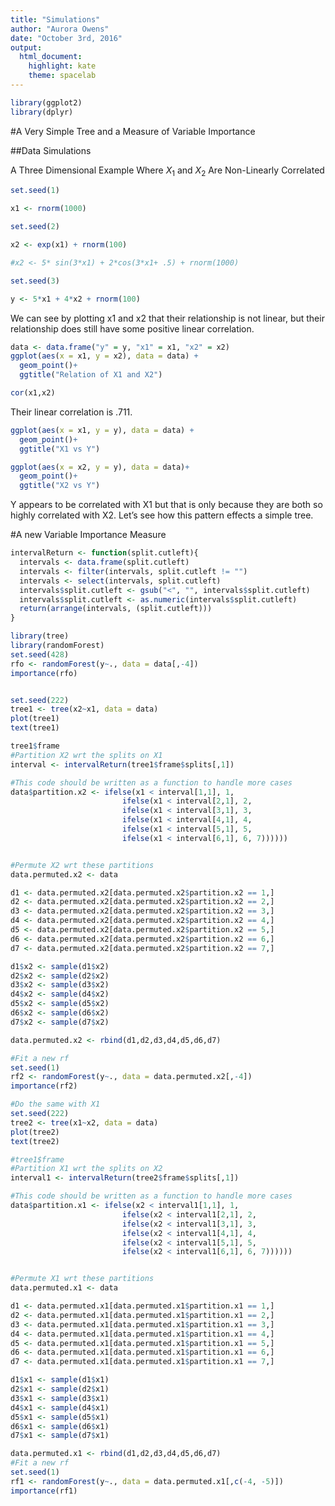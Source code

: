 ```yaml
---
title: "Simulations"
author: "Aurora Owens"
date: "October 3rd, 2016"
output:
  html_document:
    highlight: kate
    theme: spacelab
---
```


```r
library(ggplot2)
library(dplyr)
```
 
#A Very Simple Tree and a Measure of Variable Importance

##Data Simulations

A Three Dimensional Example Where $X_1$ and $X_2$ Are Non-Linearly Correlated

```r

set.seed(1)

x1 <- rnorm(1000)

set.seed(2)

x2 <- exp(x1) + rnorm(100)

#x2 <- 5* sin(3*x1) + 2*cos(3*x1+ .5) + rnorm(1000)

set.seed(3)

y <- 5*x1 + 4*x2 + rnorm(100)
```

We can see by plotting x1 and x2 that their relationship is not linear, but their relationship does still have some positive linear correlation. 

```r
data <- data.frame("y" = y, "x1" = x1, "x2" = x2)
ggplot(aes(x = x1, y = x2), data = data) + 
  geom_point()+ 
  ggtitle("Relation of X1 and X2")

cor(x1,x2)
```


Their linear correlation is .711. 

```r
ggplot(aes(x = x1, y = y), data = data) +
  geom_point()+
  ggtitle("X1 vs Y")

ggplot(aes(x = x2, y = y), data = data)+
  geom_point()+
  ggtitle("X2 vs Y")
```

Y appears to be correlated with X1 but that is only because they are both so highly correlated with X2. Let's see how this pattern effects a simple tree. 

#A new Variable Importance Measure

```r
intervalReturn <- function(split.cutleft){ 
  intervals <- data.frame(split.cutleft)
  intervals <- filter(intervals, split.cutleft != "")
  intervals <- select(intervals, split.cutleft)
  intervals$split.cutleft <- gsub("<", "", intervals$split.cutleft)
  intervals$split.cutleft <- as.numeric(intervals$split.cutleft)
  return(arrange(intervals, (split.cutleft)))
}
```


```r
library(tree)
library(randomForest)
set.seed(428)
rfo <- randomForest(y~., data = data[,-4])
importance(rfo)


set.seed(222)
tree1 <- tree(x2~x1, data = data)
plot(tree1)
text(tree1)

tree1$frame
#Partition X2 wrt the splits on X1
interval <- intervalReturn(tree1$frame$splits[,1])

#This code should be written as a function to handle more cases 
data$partition.x2 <- ifelse(x1 < interval[1,1], 1, 
                         ifelse(x1 < interval[2,1], 2, 
                         ifelse(x1 < interval[3,1], 3,
                         ifelse(x1 < interval[4,1], 4,
                         ifelse(x1 < interval[5,1], 5,
                         ifelse(x1 < interval[6,1], 6, 7))))))


#Permute X2 wrt these partitions
data.permuted.x2 <- data

d1 <- data.permuted.x2[data.permuted.x2$partition.x2 == 1,] 
d2 <- data.permuted.x2[data.permuted.x2$partition.x2 == 2,] 
d3 <- data.permuted.x2[data.permuted.x2$partition.x2 == 3,] 
d4 <- data.permuted.x2[data.permuted.x2$partition.x2 == 4,] 
d5 <- data.permuted.x2[data.permuted.x2$partition.x2 == 5,] 
d6 <- data.permuted.x2[data.permuted.x2$partition.x2 == 6,] 
d7 <- data.permuted.x2[data.permuted.x2$partition.x2 == 7,]

d1$x2 <- sample(d1$x2)
d2$x2 <- sample(d2$x2)
d3$x2 <- sample(d3$x2)
d4$x2 <- sample(d4$x2)
d5$x2 <- sample(d5$x2)
d6$x2 <- sample(d6$x2)
d7$x2 <- sample(d7$x2)

data.permuted.x2 <- rbind(d1,d2,d3,d4,d5,d6,d7)

#Fit a new rf
set.seed(1)
rf2 <- randomForest(y~., data = data.permuted.x2[,-4])
importance(rf2)

#Do the same with X1
set.seed(222)
tree2 <- tree(x1~x2, data = data)
plot(tree2)
text(tree2)

#tree1$frame
#Partition X1 wrt the splits on X2
interval1 <- intervalReturn(tree2$frame$splits[,1])

#This code should be written as a function to handle more cases 
data$partition.x1 <- ifelse(x2 < interval1[1,1], 1, 
                         ifelse(x2 < interval1[2,1], 2, 
                         ifelse(x2 < interval1[3,1], 3,
                         ifelse(x2 < interval1[4,1], 4,
                         ifelse(x2 < interval1[5,1], 5,
                         ifelse(x2 < interval1[6,1], 6, 7))))))


#Permute X1 wrt these partitions
data.permuted.x1 <- data

d1 <- data.permuted.x1[data.permuted.x1$partition.x1 == 1,] 
d2 <- data.permuted.x1[data.permuted.x1$partition.x1 == 2,] 
d3 <- data.permuted.x1[data.permuted.x1$partition.x1 == 3,] 
d4 <- data.permuted.x1[data.permuted.x1$partition.x1 == 4,] 
d5 <- data.permuted.x1[data.permuted.x1$partition.x1 == 5,] 
d6 <- data.permuted.x1[data.permuted.x1$partition.x1 == 6,] 
d7 <- data.permuted.x1[data.permuted.x1$partition.x1 == 7,]

d1$x1 <- sample(d1$x1)
d2$x1 <- sample(d2$x1)
d3$x1 <- sample(d3$x1)
d4$x1 <- sample(d4$x1)
d5$x1 <- sample(d5$x1)
d6$x1 <- sample(d6$x1)
d7$x1 <- sample(d7$x1)

data.permuted.x1 <- rbind(d1,d2,d3,d4,d5,d6,d7)
#Fit a new rf
set.seed(1)
rf1 <- randomForest(y~., data = data.permuted.x1[,c(-4, -5)])
importance(rf1)
```


